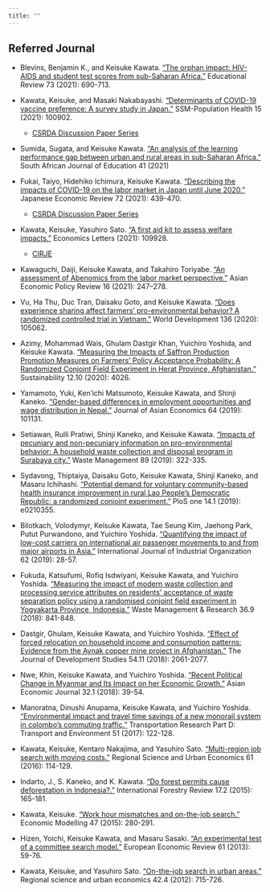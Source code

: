 ```yaml
---
title: ""
---
```


## Referred Journal

- Blevins, Benjamin K., and Keisuke Kawata. ["The orphan impact: HIV-AIDS and student test scores from sub-Saharan Africa."](https://doi.org/10.1080/00131911.2019.1689100) Educational Review 73 (2021): 690-713.

- Kawata, Keisuke, and Masaki Nakabayashi. ["Determinants of COVID-19 vaccine preference: A survey study in Japan."](https://doi.org/10.1016/j.ssmph.2021.100902) SSM-Population Health 15 (2021): 100902.

  - [CSRDA Discussion Paper Series](https://csrdadps.com/paper/16)

- Sumida, Sugata, and Keisuke Kawata. ["An analysis of the learning performance gap between urban and rural areas in sub-Saharan Africa."](https://doi.org/10.15700/saje.v41n2a1779) South African Journal of Education 41 (2021)

- Fukai, Taiyo, Hidehiko Ichimura, Keisuke Kawata. ["Describing the impacts of COVID-19 on the labor market in Japan until June 2020."](https://doi.org/10.1007/s42973-021-00081-z) Japanese Economic Review 72 (2021): 439-470.

  - [CSRDA Discussion Paper Series](https://csrdadps.com/paper/15)

- Kawata, Keisuke, Yasuhiro Sato. ["A first aid kit to assess welfare impacts."](https://doi.org/10.1016/j.econlet.2021.109928) Economics Letters (2021): 109928.

  - [CIRJE](http://www.cirje.e.u-tokyo.ac.jp/research/dp/2021/2021cf1163.pdf)

- Kawaguchi, Daiji, Keisuke Kawata, and Takahiro Toriyabe. ["An assessment of Abenomics from the labor market perspective."](https://doi.org/10.1111/aepr.12343) Asian Economic Policy Review 16 (2021): 247–278.

- Vu, Ha Thu, Duc Tran, Daisaku Goto, and Keisuke Kawata. ["Does experience sharing affect farmers’ pro-environmental behavior? A randomized controlled trial in Vietnam."](https://doi.org/10.1016/j.worlddev.2020.105062) World Development 136 (2020): 105062.

- Azimy, Mohammad Wais, Ghulam Dastgir Khan, Yuichiro Yoshida, and Keisuke Kawata. ["Measuring the Impacts of Saffron Production Promotion Measures on Farmers’ Policy Acceptance Probability: A Randomized Conjoint Field Experiment in Herat Province, Afghanistan."](https://doi.org/10.3390/su12104026) Sustainability 12.10 (2020): 4026.

- Yamamoto, Yuki, Ken’ichi Matsumoto, Keisuke Kawata, and Shinji Kaneko. ["Gender-based differences in employment opportunities and wage distribution in Nepal."](https://doi.org/10.1016/j.asieco.2019.07.004) Journal of Asian Economics 64 (2019): 101131.

- Setiawan, Rulli Pratiwi, Shinji Kaneko, and Keisuke Kawata. ["Impacts of pecuniary and non-pecuniary information on pro-environmental behavior: A household waste collection and disposal program in Surabaya city."](https://doi.org/10.1016/j.wasman.2019.04.015) Waste Management 89 (2019): 322-335.

- Sydavong, Thiptaiya, Daisaku Goto, Keisuke Kawata, Shinji Kaneko, and Masaru Ichihashi. ["Potential demand for voluntary community-based health insurance improvement in rural Lao People’s Democratic Republic: a randomized conjoint experiment."](https://doi.org/10.1371/journal.pone.0210355) PloS one 14.1 (2019): e0210355.

- Bilotkach, Volodymyr, Keisuke Kawata, Tae Seung Kim, Jaehong Park, Putut Purwandono, and Yuichiro Yoshida. ["Quantifying the impact of low-cost carriers on international air passenger movements to and from major airports in Asia."](https://doi.org/10.1016/j.ijindorg.2018.03.012) International Journal of Industrial Organization 62 (2019): 28-57.

- Fukuda, Katsufumi, Rofiq Isdwiyani, Keisuke Kawata, and Yuichiro Yoshida. ["Measuring the impact of modern waste collection and processing service attributes on residents’ acceptance of waste separation policy using a randomised conjoint field experiment in Yogyakarta Province, Indonesia."](https://doi.org/10.1177/0734242X18793939) Waste Management & Research 36.9 (2018): 841-848.

- Dastgir, Ghulam, Keisuke Kawata, and Yuichiro Yoshida. ["Effect of forced relocation on household income and consumption patterns: Evidence from the Aynak copper mine project in Afghanistan."](https://doi.org/10.1080/00220388.2017.1385767) The Journal of Development Studies 54.11 (2018): 2061-2077.

- Nwe, Khin, Keisuke Kawata, and Yuichiro Yoshida. ["Recent Political Change in Myanmar and Its Impact on her Economic Growth."](https://doi.org/10.1111/asej.12141) Asian Economic Journal 32.1 (2018): 39-54.

- Manoratna, Dinushi Anupama, Keisuke Kawata, and Yuichiro Yoshida. ["Environmental impact and travel time savings of a new monorail system in colombo’s commuting traffic."](https://doi.org/10.1016/j.trd.2016.12.003) Transportation Research Part D: Transport and Environment 51 (2017): 122-128.

- Kawata, Keisuke, Kentaro Nakajima, and Yasuhiro Sato. ["Multi-region job search with moving costs."](https://doi.org/10.1016/j.regsciurbeco.2016.10.002) Regional Science and Urban Economics 61 (2016): 114-129.

- Indarto, J., S. Kaneko, and K. Kawata. ["Do forest permits cause deforestation in Indonesia?."](https://doi.org/10.1505/146554815815500651) International Forestry Review 17.2 (2015): 165-181.

- Kawata, Keisuke. ["Work hour mismatches and on-the-job search."](https://doi.org/10.1016/j.econmod.2015.03.009) Economic Modelling 47 (2015): 280-291.

- Hizen, Yoichi, Keisuke Kawata, and Masaru Sasaki. ["An experimental test of a committee search model."](https://doi.org/10.1016/j.euroecorev.2013.03.002) European Economic Review 61 (2013): 59-76.

- Kawata, Keisuke, and Yasuhiro Sato. ["On-the-job search in urban areas."](https://doi.org/10.1016/j.regsciurbeco.2012.04.004) Regional science and urban economics 42.4 (2012): 715-726.
